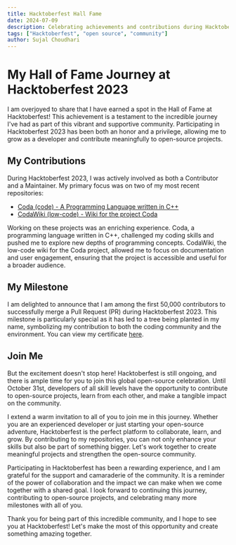 ```yaml
---
title: Hacktoberfest Hall Fame
date: 2024-07-09
description: Celebrating achievements and contributions during Hacktoberfest.
tags: ["Hacktoberfest", "open source", "community"]
author: Sujal Choudhari
---
```


# My Hall of Fame Journey at Hacktoberfest 2023

I am overjoyed to share that I have earned a spot in the Hall of Fame at Hacktoberfest! This achievement is a testament to the incredible journey I've had as part of this vibrant and supportive community. Participating in Hacktoberfest 2023 has been both an honor and a privilege, allowing me to grow as a developer and contribute meaningfully to open-source projects.

## My Contributions

During Hacktoberfest 2023, I was actively involved as both a Contributor and a Maintainer. My primary focus was on two of my most recent repositories:

* [Coda (code) - A Programming Language written in C++](https://lnkd.in/gmQw4xZJ)
* [CodaWiki (low-code) - Wiki for the project Coda](https://lnkd.in/geqTs9nG)

Working on these projects was an enriching experience. Coda, a programming language written in C++, challenged my coding skills and pushed me to explore new depths of programming concepts. CodaWiki, the low-code wiki for the Coda project, allowed me to focus on documentation and user engagement, ensuring that the project is accessible and useful for a broader audience.

## My Milestone

I am delighted to announce that I am among the first 50,000 contributors to successfully merge a Pull Request (PR) during Hacktoberfest 2023. This milestone is particularly special as it has led to a tree being planted in my name, symbolizing my contribution to both the coding community and the environment. You can view my certificate [here](https://lnkd.in/gBRcegir).

## Join Me

But the excitement doesn't stop here! Hacktoberfest is still ongoing, and there is ample time for you to join this global open-source celebration. Until October 31st, developers of all skill levels have the opportunity to contribute to open-source projects, learn from each other, and make a tangible impact on the community.

I extend a warm invitation to all of you to join me in this journey. Whether you are an experienced developer or just starting your open-source adventure, Hacktoberfest is the perfect platform to collaborate, learn, and grow. By contributing to my repositories, you can not only enhance your skills but also be part of something bigger. Let's work together to create meaningful projects and strengthen the open-source community.

Participating in Hacktoberfest has been a rewarding experience, and I am grateful for the support and camaraderie of the community. It is a reminder of the power of collaboration and the impact we can make when we come together with a shared goal. I look forward to continuing this journey, contributing to open-source projects, and celebrating many more milestones with all of you.

Thank you for being part of this incredible community, and I hope to see you at Hacktoberfest! Let's make the most of this opportunity and create something amazing together.

